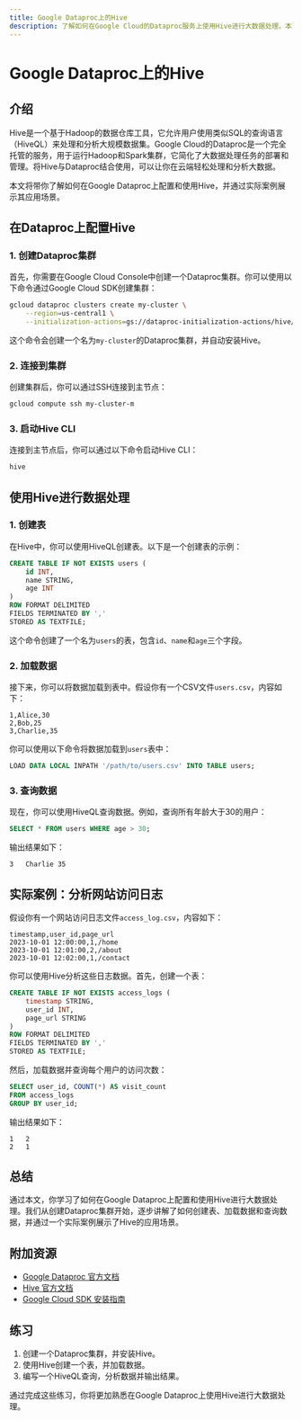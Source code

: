 ```yaml
---
title: Google Dataproc上的Hive
description: 了解如何在Google Cloud的Dataproc服务上使用Hive进行大数据处理。本文将从基础概念讲起，逐步引导初学者掌握Hive在Dataproc上的配置、使用和优化。
---
```


# Google Dataproc上的Hive

## 介绍

Hive是一个基于Hadoop的数据仓库工具，它允许用户使用类似SQL的查询语言（HiveQL）来处理和分析大规模数据集。Google Cloud的Dataproc是一个完全托管的服务，用于运行Hadoop和Spark集群，它简化了大数据处理任务的部署和管理。将Hive与Dataproc结合使用，可以让你在云端轻松处理和分析大数据。

本文将带你了解如何在Google Dataproc上配置和使用Hive，并通过实际案例展示其应用场景。

## 在Dataproc上配置Hive

### 1. 创建Dataproc集群

首先，你需要在Google Cloud Console中创建一个Dataproc集群。你可以使用以下命令通过Google Cloud SDK创建集群：

```bash
gcloud dataproc clusters create my-cluster \
    --region=us-central1 \
    --initialization-actions=gs://dataproc-initialization-actions/hive/hive.sh
```

这个命令会创建一个名为`my-cluster`的Dataproc集群，并自动安装Hive。

### 2. 连接到集群

创建集群后，你可以通过SSH连接到主节点：

```bash
gcloud compute ssh my-cluster-m
```

### 3. 启动Hive CLI

连接到主节点后，你可以通过以下命令启动Hive CLI：

```bash
hive
```

## 使用Hive进行数据处理

### 1. 创建表

在Hive中，你可以使用HiveQL创建表。以下是一个创建表的示例：

```sql
CREATE TABLE IF NOT EXISTS users (
    id INT,
    name STRING,
    age INT
)
ROW FORMAT DELIMITED
FIELDS TERMINATED BY ','
STORED AS TEXTFILE;
```

这个命令创建了一个名为`users`的表，包含`id`、`name`和`age`三个字段。

### 2. 加载数据

接下来，你可以将数据加载到表中。假设你有一个CSV文件`users.csv`，内容如下：

```
1,Alice,30
2,Bob,25
3,Charlie,35
```

你可以使用以下命令将数据加载到`users`表中：

```sql
LOAD DATA LOCAL INPATH '/path/to/users.csv' INTO TABLE users;
```

### 3. 查询数据

现在，你可以使用HiveQL查询数据。例如，查询所有年龄大于30的用户：

```sql
SELECT * FROM users WHERE age > 30;
```

输出结果如下：

```
3   Charlie 35
```

## 实际案例：分析网站访问日志

假设你有一个网站访问日志文件`access_log.csv`，内容如下：

```
timestamp,user_id,page_url
2023-10-01 12:00:00,1,/home
2023-10-01 12:01:00,2,/about
2023-10-01 12:02:00,1,/contact
```

你可以使用Hive分析这些日志数据。首先，创建一个表：

```sql
CREATE TABLE IF NOT EXISTS access_logs (
    timestamp STRING,
    user_id INT,
    page_url STRING
)
ROW FORMAT DELIMITED
FIELDS TERMINATED BY ','
STORED AS TEXTFILE;
```

然后，加载数据并查询每个用户的访问次数：

```sql
SELECT user_id, COUNT(*) AS visit_count
FROM access_logs
GROUP BY user_id;
```

输出结果如下：

```
1   2
2   1
```

## 总结

通过本文，你学习了如何在Google Dataproc上配置和使用Hive进行大数据处理。我们从创建Dataproc集群开始，逐步讲解了如何创建表、加载数据和查询数据，并通过一个实际案例展示了Hive的应用场景。

## 附加资源

- [Google Dataproc 官方文档](https://cloud.google.com/dataproc/docs)
- [Hive 官方文档](https://hive.apache.org/)
- [Google Cloud SDK 安装指南](https://cloud.google.com/sdk/docs/install)

## 练习

1. 创建一个Dataproc集群，并安装Hive。
2. 使用Hive创建一个表，并加载数据。
3. 编写一个HiveQL查询，分析数据并输出结果。

通过完成这些练习，你将更加熟悉在Google Dataproc上使用Hive进行大数据处理。